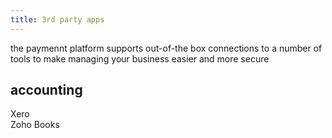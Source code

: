 ```yaml
---
title: 3rd party apps
---
```


the paymennt platform supports out-of-the box connections to a number of tools to make managing your business easier and more secure

## accounting
<div class="row">
  <div class="col col--4">
    <Card
      image="/img/docs/integrate/apps/xero.svg"
      link="/docs/payment/apps/xero"
      action="xero">
      Xero
    </Card>
  </div>
  <div class="col col--4">
    <Card
      image="/img/docs/integrate/apps/zoho.svg"
      link="/docs/payment/apps/zoho"
      action="zoho books">
      Zoho Books
    </Card>
  </div>
</div>
